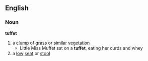 ==English==
===Noun===
'''tuffet'''
#a [[clump]] of [[grass]] or [[similar]] [[vegetation]]
#* Little Miss Muffet sat on a '''tuffet''', eating her curds and whey
#a [[low]] [[seat]] or [[stool]]